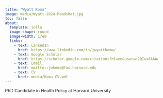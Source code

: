 ```yaml
---
title: "Wyatt Koma"
image: media/Wyatt-2024-headshot.jpg
toc: false
about: 
  template: jolla
  image-shape: round
  image-width: 17em
  links:
    - text: LinkedIn
      href: https://www.linkedin.com/in/jwyattkoma/
    - text: Google Scholar
      href: https://scholar.google.com/citations?hl=en&user=o2QIux8AAAAJ&view_op=list_works&sortby=pubdate
    - text: Email
      href: mailto::jwkoma@fas.harvard.edu
    - text: CV
      href: media/Koma-CV.pdf
---
```


PhD Candidate in Health Policy at Harvard University